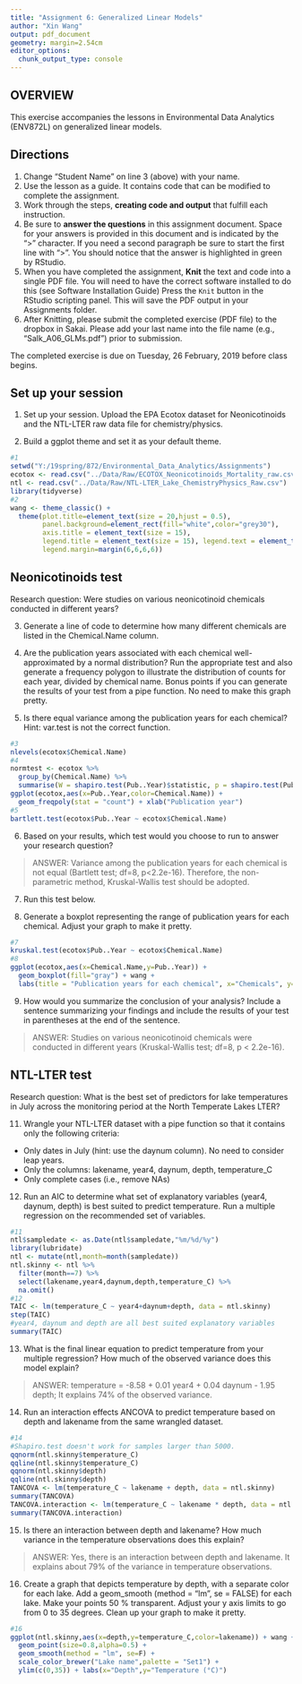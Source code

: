 ```yaml
---
title: "Assignment 6: Generalized Linear Models"
author: "Xin Wang"
output: pdf_document
geometry: margin=2.54cm
editor_options: 
  chunk_output_type: console
---
```


## OVERVIEW

This exercise accompanies the lessons in Environmental Data Analytics (ENV872L) on generalized linear models. 

## Directions
1. Change "Student Name" on line 3 (above) with your name.
2. Use the lesson as a guide. It contains code that can be modified to complete the assignment.
3. Work through the steps, **creating code and output** that fulfill each instruction.
4. Be sure to **answer the questions** in this assignment document.
Space for your answers is provided in this document and is indicated by the ">" character.
If you need a second paragraph be sure to start the first line with ">".
You should notice that the answer is highlighted in green by RStudio. 
6. When you have completed the assignment, **Knit** the text and code into a single PDF file.
You will need to have the correct software installed to do this (see Software Installation Guide)
Press the `Knit` button in the RStudio scripting panel.
This will save the PDF output in your Assignments folder.
8. After Knitting, please submit the completed exercise (PDF file) to the dropbox in Sakai. Please add your last name into the file name (e.g., "Salk_A06_GLMs.pdf") prior to submission.

The completed exercise is due on Tuesday, 26 February, 2019 before class begins.

## Set up your session 
1. Set up your session. Upload the EPA Ecotox dataset for Neonicotinoids and the NTL-LTER raw data file for chemistry/physics. 

2. Build a ggplot theme and set it as your default theme.

```r
#1
setwd("Y:/19spring/872/Environmental_Data_Analytics/Assignments")
ecotox <- read.csv("../Data/Raw/ECOTOX_Neonicotinoids_Mortality_raw.csv")
ntl <- read.csv("../Data/Raw/NTL-LTER_Lake_ChemistryPhysics_Raw.csv")
library(tidyverse)
#2
wang <- theme_classic() +
  theme(plot.title=element_text(size = 20,hjust = 0.5),
        panel.background=element_rect(fill="white",color="grey30"),
        axis.title = element_text(size = 15),
        legend.title = element_text(size = 15), legend.text = element_text(size = 12),
        legend.margin=margin(6,6,6,6))
```

## Neonicotinoids test
Research question: Were studies on various neonicotinoid chemicals conducted in different years? 

3. Generate a line of code to determine how many different chemicals are listed in the Chemical.Name column.

4. Are the publication years associated with each chemical well-approximated by a normal distribution? Run the appropriate test and also generate a frequency polygon to illustrate the distribution of counts for each year, divided by chemical name. Bonus points if you can generate the results of your test from a pipe function. No need to make this graph pretty.

5. Is there equal variance among the publication years for each chemical? Hint: var.test is not the correct function.

```r
#3
nlevels(ecotox$Chemical.Name)
#4
normtest <- ecotox %>%
  group_by(Chemical.Name) %>%
  summarise(W = shapiro.test(Pub..Year)$statistic, p = shapiro.test(Pub..Year)$p.value)
ggplot(ecotox,aes(x=Pub..Year,color=Chemical.Name)) +
  geom_freqpoly(stat = "count") + xlab("Publication year")
#5
bartlett.test(ecotox$Pub..Year ~ ecotox$Chemical.Name)
```

6. Based on your results, which test would you choose to run to answer your research question?

> ANSWER: Variance among the publication years for each chemical is not equal (Bartlett test; df=8, p<2.2e-16). Therefore, the non-parametric method, Kruskal-Wallis test should be adopted.

7. Run this test below. 

8. Generate a boxplot representing the range of publication years for each chemical. Adjust your graph to make it pretty.
```r
#7
kruskal.test(ecotox$Pub..Year ~ ecotox$Chemical.Name)
#8
ggplot(ecotox,aes(x=Chemical.Name,y=Pub..Year)) +
  geom_boxplot(fill="gray") + wang + 
  labs(title = "Publication years for each chemical", x="Chemicals", y="Publication year")
```


9. How would you summarize the conclusion of your analysis? Include a sentence summarizing your findings and include the results of your test in parentheses at the end of the sentence. 

> ANSWER: Studies on various neonicotinoid chemicals were conducted in different years (Kruskal-Wallis test; df=8, p < 2.2e-16).

## NTL-LTER test
Research question: What is the best set of predictors for lake temperatures in July across the monitoring period at the North Temperate Lakes LTER? 

11. Wrangle your NTL-LTER dataset with a pipe function so that it contains only the following criteria: 

* Only dates in July (hint: use the daynum column). No need to consider leap years.
* Only the columns: lakename, year4, daynum, depth, temperature_C
* Only complete cases (i.e., remove NAs)

12. Run an AIC to determine what set of explanatory variables (year4, daynum, depth) is best suited to predict temperature. Run a multiple regression on the recommended set of variables. 

```r
#11
ntl$sampledate <- as.Date(ntl$sampledate,"%m/%d/%y")
library(lubridate)
ntl <- mutate(ntl,month=month(sampledate))
ntl.skinny <- ntl %>%
  filter(month==7) %>%
  select(lakename,year4,daynum,depth,temperature_C) %>%
  na.omit()
#12
TAIC <- lm(temperature_C ~ year4+daynum+depth, data = ntl.skinny)
step(TAIC)
#year4, daynum and depth are all best suited explanatory variables
summary(TAIC)
```

13. What is the final linear equation to predict temperature from your multiple regression? How much of the observed variance does this model explain?

> ANSWER: temperature = -8.58 + 0.01 year4 + 0.04 daynum - 1.95 depth; It explains 74% of the observed variance.

14. Run an interaction effects ANCOVA to predict temperature based on depth and lakename from the same wrangled dataset.

```r
#14
#Shapiro.test doesn't work for samples larger than 5000.
qqnorm(ntl.skinny$temperature_C)
qqline(ntl.skinny$temperature_C)
qqnorm(ntl.skinny$depth)
qqline(ntl.skinny$depth)
TANCOVA <- lm(temperature_C ~ lakename + depth, data = ntl.skinny)
summary(TANCOVA)
TANCOVA.interaction <- lm(temperature_C ~ lakename * depth, data = ntl.skinny)
summary(TANCOVA.interaction)
```

15. Is there an interaction between depth and lakename? How much variance in the temperature observations does this explain?

> ANSWER: Yes, there is an interaction between depth and lakename. It explains about 79% of the variance in temperature observations.

16. Create a graph that depicts temperature by depth, with a separate color for each lake. Add a geom_smooth (method = "lm", se = FALSE) for each lake. Make your points 50 % transparent. Adjust your y axis limits to go from 0 to 35 degrees. Clean up your graph to make it pretty. 

```r
#16
ggplot(ntl.skinny,aes(x=depth,y=temperature_C,color=lakename)) + wang +
  geom_point(size=0.8,alpha=0.5) + 
  geom_smooth(method = "lm", se=F) +
  scale_color_brewer("Lake name",palette = "Set1") +
  ylim(c(0,35)) + labs(x="Depth",y="Temperature (°C)")
```

